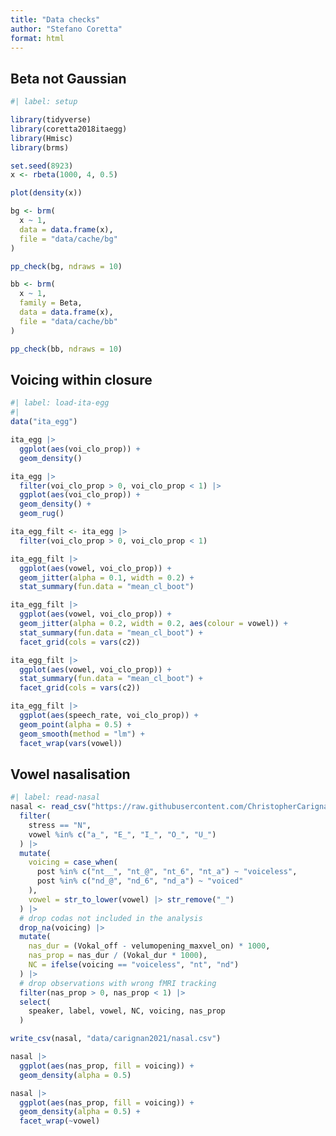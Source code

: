 ```yaml
---
title: "Data checks"
author: "Stefano Coretta"
format: html
---
```


## Beta not Gaussian

```r
#| label: setup

library(tidyverse)
library(coretta2018itaegg)
library(Hmisc)
library(brms)
```

```r
set.seed(8923)
x <- rbeta(1000, 4, 0.5)

plot(density(x))

bg <- brm(
  x ~ 1,
  data = data.frame(x),
  file = "data/cache/bg"
)

pp_check(bg, ndraws = 10)

bb <- brm(
  x ~ 1,
  family = Beta,
  data = data.frame(x),
  file = "data/cache/bb"
)

pp_check(bb, ndraws = 10)
```


## Voicing within closure

```r
#| label: load-ita-egg
#| 
data("ita_egg")
```

```r
ita_egg |> 
  ggplot(aes(voi_clo_prop)) +
  geom_density()

ita_egg |> 
  filter(voi_clo_prop > 0, voi_clo_prop < 1) |> 
  ggplot(aes(voi_clo_prop)) +
  geom_density() +
  geom_rug()
```

```r
ita_egg_filt <- ita_egg |> 
  filter(voi_clo_prop > 0, voi_clo_prop < 1)
```

```r
ita_egg_filt |> 
  ggplot(aes(vowel, voi_clo_prop)) +
  geom_jitter(alpha = 0.1, width = 0.2) +
  stat_summary(fun.data = "mean_cl_boot")
```

```r
ita_egg_filt |> 
  ggplot(aes(vowel, voi_clo_prop)) +
  geom_jitter(alpha = 0.2, width = 0.2, aes(colour = vowel)) +
  stat_summary(fun.data = "mean_cl_boot") +
  facet_grid(cols = vars(c2))
```

```r
ita_egg_filt |> 
  ggplot(aes(vowel, voi_clo_prop)) +
  stat_summary(fun.data = "mean_cl_boot") +
  facet_grid(cols = vars(c2))
```


```r
ita_egg_filt |> 
  ggplot(aes(speech_rate, voi_clo_prop)) + 
  geom_point(alpha = 0.5) +
  geom_smooth(method = "lm") +
  facet_wrap(vars(vowel))
```

## Vowel nasalisation

```r
#| label: read-nasal
nasal <- read_csv("https://raw.githubusercontent.com/ChristopherCarignan/journal-articles/refs/heads/master/rtMRI-velum/velum_data.csv") |> 
  filter(
    stress == "N",
    vowel %in% c("a_", "E_", "I_", "O_", "U_")
  ) |> 
  mutate(
    voicing = case_when(
      post %in% c("nt__", "nt_@", "nt_6", "nt_a") ~ "voiceless",
      post %in% c("nd_@", "nd_6", "nd_a") ~ "voiced"
    ),
    vowel = str_to_lower(vowel) |> str_remove("_")
  ) |> 
  # drop codas not included in the analysis
  drop_na(voicing) |> 
  mutate(
    nas_dur = (Vokal_off - velumopening_maxvel_on) * 1000,
    nas_prop = nas_dur / (Vokal_dur * 1000),
    NC = ifelse(voicing == "voiceless", "nt", "nd")
  ) |> 
  # drop observations with wrong fMRI tracking
  filter(nas_prop > 0, nas_prop < 1) |> 
  select(
    speaker, label, vowel, NC, voicing, nas_prop
  )

write_csv(nasal, "data/carignan2021/nasal.csv")
```

```r
nasal |> 
  ggplot(aes(nas_prop, fill = voicing)) +
  geom_density(alpha = 0.5)
```

```r
nasal |> 
  ggplot(aes(nas_prop, fill = voicing)) +
  geom_density(alpha = 0.5) +
  facet_wrap(~vowel)
```


